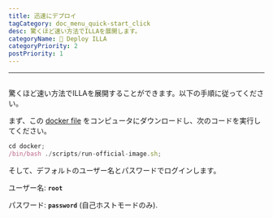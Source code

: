 ```yaml
---
title: 迅速にデプロイ
tagCategory: doc_menu_quick-start_click
desc: 驚くほど速い方法でILLAを展開します。
categoryName: 👷 Deploy ILLA
categoryPriority: 2
postPriority: 1
---
```


* * *

## <Heading hidden>迅速なデプロイ</Heading>

驚くほど速い方法でILLAを展開することができます。以下の手順に従ってください。

まず、この [docker file](https://github.com/illacloud/deploy-illa-manually/tree/main/docker) をコンピュータにダウンロードし、次のコードを実行してください。

```jsx
cd docker;
/bin/bash ./scripts/run-official-image.sh;
```

そして、デフォルトのユーザー名とパスワードでログインします。

ユーザー名: **`root`**

パスワード: **`password`** (自己ホストモードのみ).
